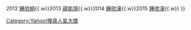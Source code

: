 {{Navbox with columns
|name    = Yahoo!搜尋人氣票后
|title   = 歷屆[[YAHOO!搜尋人氣大獎]] 人氣票后
|titlestyle = background:#C7B5E3
|groupstyle = background:#C7B5E3
|list1 = {{nowrap begin}}2011 [[鍾欣桐]]{{.w}}2012 [[鍾欣桐]]{{.w}}2013 [[薛凱琪]]{{.w}}2014 [[鍾欣潼]]{{.w}}2015 [[鍾欣潼]]{{.w}}{{nowrap end}}
}}
<noinclude>
[[Category:Yahoo!搜尋人氣大獎]]
</noinclude>